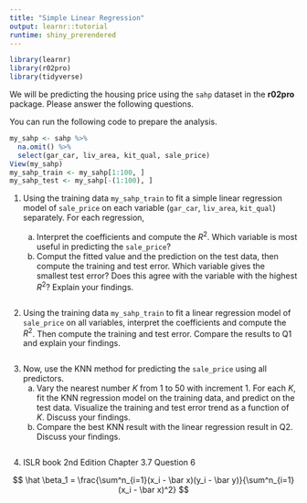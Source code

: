 ```yaml
---
title: "Simple Linear Regression"
output: learnr::tutorial
runtime: shiny_prerendered
---
```


```r
library(learnr)
library(r02pro)
library(tidyverse)
```

We will be predicting the housing price using the `sahp` dataset in the **r02pro** package. Please answer the following questions.

You can run the following code to prepare the analysis.
```r
my_sahp <- sahp %>% 
  na.omit() %>%
  select(gar_car, liv_area, kit_qual, sale_price)
View(my_sahp)
my_sahp_train <- my_sahp[1:100, ]
my_sahp_test <- my_sahp[-(1:100), ]
```

1. Using the training data `my_sahp_train` to fit a simple linear regression model of `sale_price` on each variable (`gar_car`, `liv_area`, `kit_qual`) separately. For each regression,

    a. Interpret the coefficients and compute the $R^2$. Which variable is most useful in predicting the `sale_price`?
    b. Comput the fitted value and the prediction on the test data, then compute the training and test error. Which variable gives the smallest test error? Does this agree with the variable with the highest $R^2$? Explain your findings.

```r

```

2. Using the training data `my_sahp_train` to fit a linear regression model of `sale_price` on all variables, interpret the coefficients and compute the $R^2$. Then compute the training and test error. Compare the results to Q1 and explain your findings.

```r

```


3. Now, use the KNN method for predicting the `sale_price` using all predictors. 
    a. Vary the nearest number $K$ from 1 to 50 with increment 1. For each $K$, fit the KNN regression model on the training data, and predict on the test data. Visualize the training and test error trend as a function of $K$. Discuss your findings.
    b. Compare the best KNN result with the linear regression result in Q2. Discuss your findings. 

```r

```

4. ISLR book 2nd Edition Chapter 3.7 Question 6

$$
\hat \beta_1 = \frac{\sum^n_{i=1}(x_i - \bar x)(y_i - \bar y)}{\sum^n_{i=1}(x_i - \bar x)^2}
$$

